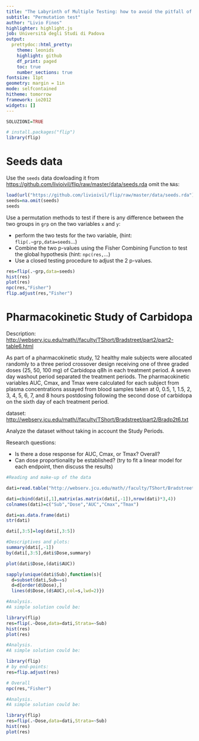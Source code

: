 ```yaml
---
title: "The Labyrinth of Multiple Testing: how to avoid the pitfall of false positives"
subtitle: "Permutation test"
author: "Livio Finos"
highlighter: highlight.js
job: Università degli Studi di Padova
output:
  prettydoc::html_pretty:
    theme: leonids 
    highlight: github
    df_print: paged
    toc: true
    number_sections: true
fontsize: 11pt
geometry: margin = 1in
mode: selfcontained
hitheme: tomorrow
framework: io2012
widgets: []
---
```


```r
SOLUZIONI=TRUE
```


```r
# install.packages("flip")
library(flip)
```

# Seeds data
Use the `seeds` data dowloading it from
<https://github.com/livioivil/flip/raw/master/data/seeds.rda>
omit the `NA`s:

```r
load(url("https://github.com/livioivil/flip/raw/master/data/seeds.rda"))
seeds=na.omit(seeds)
seeds
```

Use a permutation methods to test if there is any difference between the two groups in `grp` on the two variables `x` and `y`:

- perform the two tests for the two variable, (hint: `flip(.~grp,data=seeds`...)
- Combine the two p-values using the Fisher Combining Function to test the global hypothesis (hint: `npc(res,`...)
- Use a closed testing procedure to adjust the 2 p-values.


```r
res=flip(.~grp,data=seeds)
hist(res)
plot(res)
npc(res,"Fisher")
flip.adjust(res,"Fisher")
```


# Pharmacokinetic Study of Carbidopa 

Description:  
<http://webserv.jcu.edu/math//faculty/TShort/Bradstreet/part2/part2-table6.html>

As part of a pharmacokinetic study, 12 healthy male subjects were allocated randomly to a three period crossover design receiving one of three graded doses (25, 50, 100 mg) of Carbidopa q8h in each treatment period. A seven day washout period separated the treatment periods. The pharmacokinetic variables AUC, Cmax, and Tmax were calculated for each subject from plasma concentrations assayed from blood samples taken at 0, 0.5, 1, 1.5, 2, 3, 4, 5, 6, 7, and 8 hours postdosing following the second dose of carbidopa on the sixth day of each treatment period.


dataset:  
<http://webserv.jcu.edu/math//faculty/TShort/Bradstreet/part2/Bradp2t6.txt>


Analyze the dataset without taking in account the Study Periods.

Research questions:

- Is there a dose response for AUC, Cmax, or Tmax? Overall?
- Can dose proportionality be established? (try to fit a linear model for each endpoint, then discuss the results)



```r
#Reading and make-up of the data

dati=read.table("http://webserv.jcu.edu/math//faculty/TShort/Bradstreet/part2/Bradp2t6.txt",skip = 1,header = TRUE)

dati=cbind(dati[,1],matrix(as.matrix(dati[,-1]),nrow(dati)*3,4))
colnames(dati)=c("Sub","Dose","AUC","Cmax","Tmax")

dati=as.data.frame(dati)
str(dati)

dati[,3:5]=log(dati[,3:5])


```




```r
#Descriptives and plots:
summary(dati[,-1])
by(dati[,3:5],dati$Dose,summary)

plot(dati$Dose,(dati$AUC))

sapply(unique(dati$Sub),function(s){
  d=subset(dati,Sub==s)
  d=d[order(d$Dose),]
  lines(d$Dose,(d$AUC),col=s,lwd=2)})

```


```r
#Analysis. 
#A simple solution could be:

library(flip)
res=flip(.~Dose,data=dati,Strata=~Sub)
hist(res)
plot(res)
```



```r
#Analysis. 
#A simple solution could be:

library(flip)
# by end-points:
res=flip.adjust(res)

# Overall
npc(res,"Fisher")

```

```r
#Analysis. 
#A simple solution could be:

library(flip)
res=flip(.~Dose,data=dati,Strata=~Sub)
hist(res)
plot(res)
```
